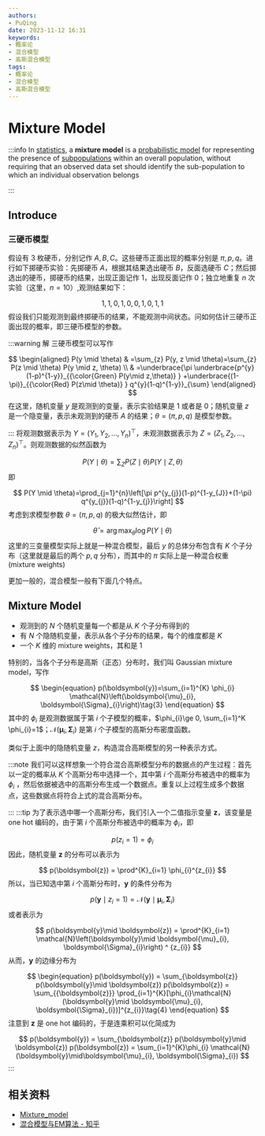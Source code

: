 ```yaml
---
authors:
- PuQing
date: 2023-11-12 16:31
keywords:
- 概率论
- 混合模型
- 高斯混合模型
tags:
- 概率论
- 混合模型
- 高斯混合模型
---
```

# Mixture Model

:::info
In [statistics](https://en.wikipedia.org/wiki/Statistics "Statistics"), a **mixture model** is a [probabilistic model](https://en.wikipedia.org/wiki/Probabilistic_model "Probabilistic model") for representing the presence of [subpopulations](https://en.wikipedia.org/wiki/Subpopulation "Subpopulation") within an overall population, without requiring that an observed data set should identify the sub-population to which an individual observation belongs


:::
## Introduce

### 三硬币模型

假设有 3 枚硬币，分别记作 $A,B,C$。这些硬币正面出现的概率分别是 $\pi,p,q$。进行如下掷硬币实验：先掷硬币 $A$，根据其结果选出硬币 $B$，反面选硬币 $C$；然后掷选出的硬币，掷硬币的结果，出现正面记作 1，出现反面记作 0；独立地重复 $n$ 次实验（这里，$n=10$）,观测结果如下：


<!--truncate-->
$$
1,1,0,1,0,0,1,0,1,1
$$
假设我们只能观测到最终掷硬币的结果，不能观测中间状态。问如何估计三硬币正面出现的概率，即三硬币模型的参数。

:::warning 解
三硬币模型可以写作

$$
\begin{aligned}
P(y \mid \theta) & =\sum_{z} P(y, z \mid \theta)=\sum_{z} P(z \mid \theta) P(y \mid z, \theta) \\
& =\underbrace{\pi \underbrace{p^{y}(1-p)^{1-y}}_{{\color{Green} P(y\mid z,\theta)} }  +\underbrace{(1-\pi)}_{{\color{Red} P(z\mid \theta)} } q^{y}(1-q)^{1-y}}_{\sum} 
\end{aligned}
$$
在这里，随机变量 $y$ 是观测到的变量，表示实验结果是 $1$ 或者是 $0$；随机变量 $z$ 是一个隐变量，表示未观测到的硬币 $A$ 的结果；$\theta=(\pi,p,q)$ 是模型参数。

:::
将观测数据表示为 $Y=(Y_{1},Y_{2},\dots,Y_{n})^\top$，未观测数据表示为 $Z=(Z_{1},Z_{2},\dots,Z_{n})^\top$。则观测数据的似然函数为

$$
\begin{equation}
P(Y \mid \theta)=\sum_{Z} P(Z \mid \theta) P(Y \mid Z, \theta)\tag{1}
\end{equation}
$$
即

$$
P(Y \mid \theta)=\prod_{j=1}^{n}\left[\pi p^{y_{j}}(1-p)^{1-y_{J}}+(1-\pi) q^{y_{j}}(1-q)^{1-y_{j}}\right]
$$
考虑到求模型参数 $\theta=(\pi,p,q)$ 的极大似然估计，即

$$
\begin{equation}
\hat{\theta}=\arg \max _{\theta} \log P(Y \mid \theta)\tag{2}
\end{equation}
$$
这里的三变量模型实际上就是一种混合模型，最后 $y$ 的总体分布包含有 $K$ 个子分布（这里就是最后的两个 $p,q$ 分布），而其中的 $\pi$ 实际上是一种混合权重 ($\text{mixture weights}$)

更加一般的，混合模型一般有下面几个特点。

## Mixture Model

- 观测到的 $N$ 个随机变量每一个都是从 $K$ 个子分布得到的
- 有 $N$ 个隐随机变量，表示从各个子分布的结果，每个的维度都是 $K$
- 一个 $K$ 维的 $\text{mixture weights}$，其和是 $1$

特别的，当各个子分布是高斯（正态）分布时，我们叫 $\text{Gaussian mixture model}$，写作

$$
\begin{equation}
p(\boldsymbol{y})=\sum_{i=1}^{K} \phi_{i} \mathcal{N}\left(\boldsymbol{\mu}_{i}, \boldsymbol{\Sigma}_{i}\right)\tag{3}
\end{equation}
$$
其中的 $\phi_{i}$ 是观测数据属于第 $i$ 个子模型的概率，$\phi_{i}\ge 0, \sum_{i=1}^K \phi_{i}=1$；$\mathcal{N}\left(\boldsymbol{\mu}_{i}, \boldsymbol{\Sigma}_{i}\right)$ 是第 $i$ 个子模型的高斯分布密度函数。

类似于上面中的隐随机变量 $z$，构造混合高斯模型的另一种表示方式。

:::note
我们可以这样想象一个符合混合高斯模型分布的数据点的产生过程：首先以一定的概率从 $K$ 个高斯分布中选择一个，其中第 $i$ 个高斯分布被选中的概率为 $\phi_{i}$ ，然后依据被选中的高斯分布生成一个数据点。重复以上过程生成多个数据点，这些数据点将符合上式的混合高斯分布。

:::
:::tip
为了表示选中哪一个高斯分布，我们引入一个二值指示变量 $\boldsymbol{z}$，该变量是 $\text{one hot}$ 编码的，由于第 $i$ 个高斯分布被选中的概率为 $\phi_{i}$，即

$$
p(z_{i}=1) = \phi_{i}
$$
因此，随机变量 $\boldsymbol{z}$ 的分布可以表示为

$$
p(\boldsymbol{z}) = \prod^{K}_{i=1} \phi_{i}^{z_{i}}
$$
所以，当已知选中第 $i$ 个高斯分布时，$\boldsymbol{y}$ 的条件分布为

$$
p(\boldsymbol{y}\mid z_{i}=1) = \mathcal{N}\left(\boldsymbol{y}\mid \boldsymbol{\mu}_{i}, \boldsymbol{\Sigma}_{i}\right)
$$
或者表示为

$$
p(\boldsymbol{y}\mid \boldsymbol{z}) = \prod^{K}_{i=1} \mathcal{N}\left(\boldsymbol{y}\mid \boldsymbol{\mu}_{i}, \boldsymbol{\Sigma}_{i}\right) ^ {z_{i}}
$$
从而，$\boldsymbol{y}$ 的边缘分布为

$$
\begin{equation}
p(\boldsymbol{y}) = \sum_{\boldsymbol{z}} p(\boldsymbol{y}\mid \boldsymbol{z}) p(\boldsymbol{z}) = \sum_{{\boldsymbol{z}}} \prod_{i=1}^{K}[\phi_{i}\mathcal{N}(\boldsymbol{y}\mid \boldsymbol{\mu}_{i}, \boldsymbol{\Sigma}_{i})]^{z_{i}}\tag{4}
\end{equation}
$$
注意到 $\boldsymbol{z}$ 是 $\text{one hot}$ 编码的，于是连乘积可以化简成为

$$
p(\boldsymbol{y}) = \sum_{\boldsymbol{z}} p(\boldsymbol{y}\mid \boldsymbol{z}) p(\boldsymbol{z}) = \sum_{i=1}^{K}\phi_{i} \mathcal{N}(\boldsymbol{y}\mid\boldsymbol{\mu}_{i}, \boldsymbol{\Sigma}_{i})
$$
:::
## 相关资料

- [Mixture_model](https://en.wikipedia.org/wiki/Mixture_model#Gaussian_mixture_model)
- [混合模型与EM算法 - 知乎](https://zhuanlan.zhihu.com/p/33365515)
